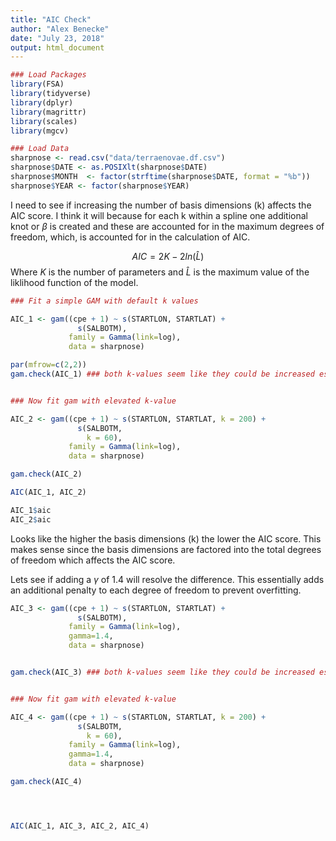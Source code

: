 ```yaml
---
title: "AIC Check"
author: "Alex Benecke"
date: "July 23, 2018"
output: html_document
---
```



```r
### Load Packages
library(FSA)
library(tidyverse)
library(dplyr)
library(magrittr)
library(scales)
library(mgcv)
```
```r
### Load Data
sharpnose <- read.csv("data/terraenovae.df.csv")
sharpnose$DATE <- as.POSIXlt(sharpnose$DATE)
sharpnose$MONTH  <- factor(strftime(sharpnose$DATE, format = "%b"))
sharpnose$YEAR <- factor(sharpnose$YEAR)

```




I need to see if increasing the number of basis dimensions (k) affects the AIC score. I think it will because for each k within a spline one additional knot or $\beta$ is created and these are accounted for in the maximum degrees of freedom, which, is accounted for in the calculation of AIC.

$$ AIC = 2K - 2ln(\hat{L}) $$
 Where $K$ is the number of parameters and $\hat{L}$ is the maximum value of the liklihood function of the model.



```r
### Fit a simple GAM with default k values

AIC_1 <- gam((cpe + 1) ~ s(STARTLON, STARTLAT) +
               s(SALBOTM),
             family = Gamma(link=log),
             data = sharpnose)

par(mfrow=c(2,2))
gam.check(AIC_1) ### both k-values seem like they could be increased especially Lat Lon


### Now fit gam with elevated k-value

AIC_2 <- gam((cpe + 1) ~ s(STARTLON, STARTLAT, k = 200) +
               s(SALBOTM,
                 k = 60),
             family = Gamma(link=log),
             data = sharpnose)

gam.check(AIC_2)

AIC(AIC_1, AIC_2)

AIC_1$aic
AIC_2$aic

```

 Looks like the higher the basis dimensions (k) the lower the AIC score. This makes sense since the basis dimensions are factored into the total degrees of freedom which affects the AIC score.


Lets see if adding a $\gamma$ of 1.4 will resolve the difference. This essentially adds an additional penalty to each degree of freedom to prevent overfitting.

```r
AIC_3 <- gam((cpe + 1) ~ s(STARTLON, STARTLAT) +
               s(SALBOTM),
             family = Gamma(link=log),
             gamma=1.4,
             data = sharpnose)


gam.check(AIC_3) ### both k-values seem like they could be increased especially Lat Lon


### Now fit gam with elevated k-value

AIC_4 <- gam((cpe + 1) ~ s(STARTLON, STARTLAT, k = 200) +
               s(SALBOTM,
                 k = 60),
             family = Gamma(link=log),
             gamma=1.4,
             data = sharpnose)

gam.check(AIC_4)




AIC(AIC_1, AIC_3, AIC_2, AIC_4)
```






